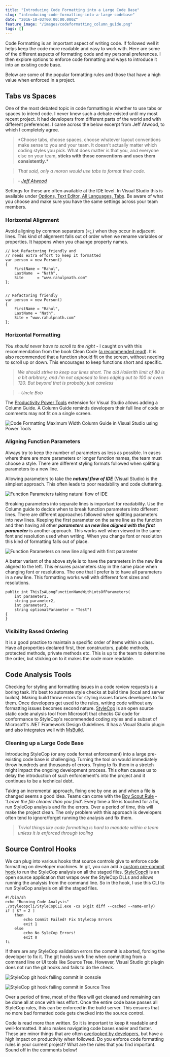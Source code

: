 ```yaml
---
title: "Introducing Code Formatting into a Large Code Base"
slug: "introducing-code-formatting-into-a-large-codebase"
date: "2016-10-03T00:00:00.000Z"
feature_image: "/images/codeformatting_column_guide.png"
tags: []
---
```


Code Formatting is an important aspect of writing code. If followed well it helps keep the code more readable and easy to work with. Here are some of the different aspects of formatting code and my personal preferences. I then explore options to enforce code formatting and ways to introduce it into an existing code base.

Below are some of the popular formatting rules and those that have a high value when enforced in a project.

**Tabs vs Spaces**
------------------

One of the most debated topic in code formatting is whether to use tabs or spaces to intend code. I never knew such a debate existed until my most recent project. It had developers from different parts of the world and with different preferences. I came across the below excerpt from Jeff Atwood, to which I completely agree.

> \*Choose tabs, choose spaces, choose whatever layout conventions make sense to you and your team. It doesn't actually matter which coding styles you pick. What does matter is that you, and everyone else on your team, **sticks with those conventions and uses them consistently.\***

> _That said, only a moron would use tabs to format their code._

> _\- [Jeff Atwood](https://blog.codinghorror.com/death-to-the-space-infidels/)_

Settings for these are often available at the IDE level. In Visual Studio this is available under [Options, Text Editor, All Languages, Tabs](https://msdn.microsoft.com/en-us/library/7sffa753.aspx). Be aware of what you choose and make sure you have the same settings across your team members.

### **Horizontal Alignment**

Avoid aligning by common separators (=;,) when they occur in adjacent lines. This kind of alignment falls out of order when we rename variables or properties. It happens when you chaange property names.

    // Not Refactoring friendly and
    // needs extra effort to keep it formatted
    var person = new Person()
    {
        FirstName = "Rahul",
        LastName  = "Nath",
        Site      = "www.rahulpnath.com"
    };
    

    // Refactoring friendly
    var person = new Person()
    {
        FirstName = "Rahul",
        LastName = "Nath",
        Site = "www.rahulpnath.com"
    };
    

### **Horizontal Formatting**

_You should never have to scroll to the right_ - I caught on with this recommendation from the book Clean Code ([a recommended read](__GHOST_URL__/blog/language-agnostic-books-for-every-developer-2/)). It is also recommended that a function should fit on the screen, without needing to scroll up or down. This encourages to keep functions short and specific.

> _We should strive to keep our lines short. The old Hollerith limit of 80 is a bit arbitrary, and I’m not opposed to lines edging out to 100 or even 120. But beyond that is probably just careless_

> _\- Uncle Bob_

The [Productivity Power Tools](https://visualstudiogallery.msdn.microsoft.com/d0d33361-18e2-46c0-8ff2-4adea1e34fef) extension for Visual Studio allows adding a Column Guide. A Column Guide reminds developers their full line of code or comments may not fit on a single screen.

![Code Formatting Maximum Width Column Guide in Visual Studio using Power Tools](/images/codeformatting_column_guide.png)

### **Aligning Function Parameters**

Always try to keep the number of parameters as less as possible. In cases where there are more parameters or longer function names, the team must choose a style. There are different styling formats followed when splitting parameters to a new line.

Allowing parameters to take the **_natural flow of IDE_** (Visual Studio) is the simplest approach. This often leads to poor readability and code cluttering.

![Function Parameters taking natural flow of IDE](/images/codeformatting_functionparameters_naturalflowide.png)

Breaking parameters into separate lines is important for readability. Use the Column guide to decide when to break function parameters into different lines. There are different approaches followed when splitting parameters into new lines. Keeping the first parameter on the same line as the function and then having all other **_parameters on new line aligned with the first parameter_** is another approach. This works well when viewed in the same font and resolution used when writing. When you change font or resolution this kind of formatting falls out of place.

![Function Parameters on new line aligned with first parameter](/images/codeformatting_functionparameters_alignzoom.png)

A better variant of the above style is to have the parameters in the new line aligned to the left. This ensures parameters stay in the same place when changing font or resolutions. The one that I prefer is to have all parameters in a new line. This formatting works well with different font sizes and resolutions.

    public int ThisIsALongFunctionNameWithLotsOfParameters(
        int parameter1,
        string parameter2,
        int parameter3,
        string optionalParameter = "Test")
    {
    }
    

### **Visibility Based Ordering**

It is a good practice to maintain a specific order of items within a class. Have all properties declared first, then constructors, public methods, protected methods, private methods etc. This is up to the team to determine the order, but sticking on to it makes the code more readable.

Code Analysis Tools
-------------------

Checking for styling and formatting issues in a code review requests is a boring task. It’s best to automate style checks at build time (local and server builds). Making build throw errors for styling issues forces developers to fix them. Once developers get used to the rules, writing code without any formatting issues becomes second nature. [StyleCop](https://stylecop.codeplex.com) is an open source static code analysis tool from Microsoft that checks C# code for conformance to StyleCop's recommended coding styles and a subset of Microsoft's .NET Framework Design Guidelines. It has a Visual Studio plugin and also integrates well with [MsBuild](https://stylecop.codeplex.com/wikipage?title=Setting%20Up%20StyleCop%20MSBuild%20Integration).

### **Cleaning up a Large Code Base**

Introducing StyleCop (or any code format enforcement) into a large pre-existing code base is challenging. Turning the tool on would immediately throw hundreds and thousands of errors. Trying to fix them in a stretch might impact the ongoing development process. This often causes us to delay the introduction of such enforcement's into the project and it continues to be a technical debt.

Taking an incremental approach, fixing one by one as and when a file is changed seems a good idea. Teams can come with the [Boy Scout Rule](http://programmer.97things.oreilly.com/wiki/index.php/The_Boy_Scout_Rule) - '_Leave the file cleaner than you find_'. Every time a file is touched for a fix, run StyleCop analysis and fix the errors. Over a period of time, this will make the project clean. The only problem with this approach is developers often tend to ignore/forget running the analysis and fix them.

> _Trivial things like code formatting is hard to mandate within a team unless it is enforced through tooling_

Source Control Hooks
--------------------

We can plug into various hooks that source controls give to enforce code formatting on developer machines. In git, you can add a [custom pre-commit hook](https://git-scm.com/book/en/v2/Customizing-Git-Git-Hooks) to run the StyleCop analysis on all the staged files. [StyleCopcli](https://github.com/bbadjari/stylecopcli) is an open source application that wraps over the StyleCop DLLs and allows running the analysis from the command line. So in the hook, I use this CLI to run StyleCop analysis on all the staged files.

    #!/bin/sh
    echo "Running Code Analysis"
    ./stylecopcli/StyleCopCLI.exe -cs $(git diff --cached --name-only)
    if [ $? = 2 ]
        then
            echo Commit Failed! Fix StyleCop Errors
            exit 1
        else
            echo No SyleCop Errors!
            exit 0
    fi
    

If there are any StyleCop validation errors the commit is aborted, forcing the developer to fix it. The git hooks work fine when committing from a command line or UI tools like Source Tree. However, Visual Studio git plugin does not run the git hooks and fails to do the check.

![StyleCop git hook failing commit in console](/images/code_formatting_git_hook_console.png)

![StyleCop git hook failing commit in Source Tree](/images/code_formatting_git_hook_sourcetree.png)

Over a period of time, most of the files will get cleaned and remaining can be done all at once with less effort. Once the entire code base passes all StyleCop rules, this can be enforced in the build server. This ensures that no more bad formatted code gets checked into the source control.

Code is read more than written. So it is important to keep it readable and well-formatted. It also makes navigating code bases easier and faster. These are minor things that are often [overlooked by developers](https://vimeo.com/97329157), but have a high impact on productivity when followed. Do you enforce code formatting rules in your current project? What are the rules that you find important. Sound off in the comments below!